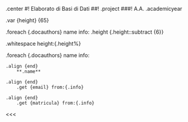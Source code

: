 .center
	#! Elaborato di Basi di Dati
    ##! .project
    ###! A.A. .academicyear

.var {height} {65}

.foreach {.docauthors}
    name info:
    .height {.height::subtract {6}}

.whitespace height:{.height%}

.foreach {.docauthors}
    name info:

    .align {end}
        **.name**

    .align {end}
        .get {email} from:{.info}

    .align {end}
        .get {matricula} from:{.info}

<<<